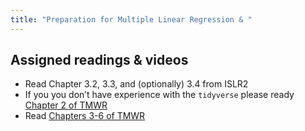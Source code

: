 ```yaml
---
title: "Preparation for Multiple Linear Regression & "
---
```


## Assigned readings & videos

- Read Chapter 3.2, 3.3, and (optionally) 3.4 from ISLR2
- If you you don't have experience with the `tidyverse` please ready [Chapter 2 of TMWR](https://www.tmwr.org/tidyverse)
- Read [Chapters 3-6 of TMWR](https://www.tmwr.org/base-r)